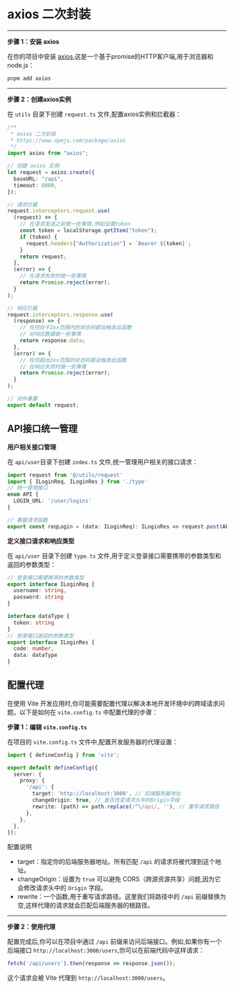 # axios 二次封装

----

**步骤 1：安装 axios**

在你的项目中安装 [axios](https://www.axios-http.cn/),这是一个基于promise的HTTP客户端,用于浏览器和node.js：

```bash
pnpm add axios
```

-----

**步骤 2：创建axios实例**

在 `utils` 目录下创建 `request.ts` 文件,配置axios实例和拦截器：

```ts
/**
 * axios 二次封装
 * https://www.npmjs.com/package/axios
 */
import axios from "axios";

// 创建 axios 实例
let request = axios.create({
  baseURL: "/api",
  timeout: 8000,
});

// 请求拦截
request.interceptors.request.use(
  (request) => {
    // 在请求发送之前做一些事情,例如设置token
    const token = localStorage.getItem("token");
    if (token) {
      request.headers["Authorization"] = `Bearer ${token}`;
    }
    return request;
  },
  (error) => {
    // 在请求失败时做一些事情
    return Promise.reject(error);
  }
);

// 响应拦截
request.interceptors.response.use(
  (response) => {
    // 任何处于2xx范围内的状态码都会触发此函数
    // 对响应数据做一些事情
    return response.data;
  },
  (error) => {
    // 任何超出2xx范围的状态码都会触发此函数
    // 在响应失败时做一些事情
    return Promise.reject(error);
  }
);

// 对外暴露
export default request;
```



## API接口统一管理

**用户相关接口管理**

在 `api/user`目录下创建 `index.ts` 文件,统一管理用户相关的接口请求：

```ts
import request from '@/utils/request'
import { ILoginReq, ILoginRes } from './type'
// 统一管理接口
enum API {
  LOGIN_URL: '/user/logins'
}

// 暴露请求函数
export const reqLogin = (data: ILoginReq): ILoginRes => request.post(API.LOGIN_URL, data)
```

**定义接口请求和响应类型**

在 `api/user` 目录下创建 `type.ts` 文件,用于定义登录接口需要携带的参数类型和返回的参数类型：

```ts
// 登录接口需要携带的参数类型
export interface ILoginReq {
  username: string,
  password: string 
}

interface dataType {
  token: string
}
// 登录接口返回的参数类型
export interface ILoginRes {
  code: number,
  data: dataType
}
```



## 配置代理

在使用 Vite 开发应用时,你可能需要配置代理以解决本地开发环境中的跨域请求问题。以下是如何在 `vite.config.ts` 中配置代理的步骤：

**步骤 1：编辑 `vite.config.ts`**

在项目的 `vite.config.ts` 文件中,配置开发服务器的代理设置：

```ts
import { defineConfig } from 'vite';

export default defineConfig({
  server: {
    proxy: {
      '/api': {
        target: 'http://localhost:3000', // 后端服务器地址
        changeOrigin: true, // 是否改变请求头中的Origin字段
        rewrite: (path) => path.replace(/^\/api/, ''), // 重写请求路径
      },
    },
  },
});
```

配置说明

- target：指定你的后端服务器地址。所有匹配 `/api` 的请求将被代理到这个地址。
- changeOrigin：设置为 `true` 可以避免 CORS（跨源资源共享）问题,因为它会修改请求头中的 `Origin` 字段。
- rewrite：一个函数,用于重写请求路径。这里我们将路径中的 `/api` 前缀替换为空,这样代理的请求就会匹配后端服务器的根路径。

-----

**步骤 2：使用代理**

配置完成后,你可以在项目中通过 `/api` 前缀来访问后端接口。例如,如果你有一个后端接口 `http://localhost:3000/users`,你可以在前端代码中这样请求：

```js
fetch('/api/users').then(response => response.json());
```

这个请求会被 Vite 代理到 `http://localhost:3000/users`。